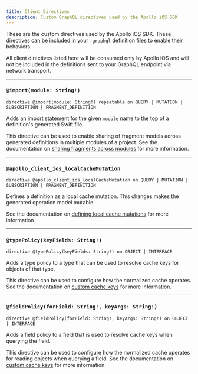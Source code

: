 ```yaml
---
title: Client Directives
description: Custom GraphQL directives used by the Apollo iOS SDK
---
```


These are the custom directives used by the Apollo iOS SDK. These directives can be included in your `.graphql` definition files to enable their behaviors.

All client directives listed here will be consumed only by Apollo iOS and will not be included in the definitions sent to your GraphQL endpoint via network transport.

---

### `@import(module: String!)`

`directive @import(module: String!) repeatable on QUERY | MUTATION | SUBSCRIPTION | FRAGMENT_DEFINITION`

Adds an import statement for the given `module` name to the top of a definition's generated Swift file.

This directive can be used to enable sharing of fragment models across generated definitions in multiple modules of a project. See the documentation on [sharing fragments across modules](./project-configuration/operation-models#sharing-fragments-across-modules) for more information.

---

### `@apollo_client_ios_localCacheMutation`

`directive @apollo_client_ios_localCacheMutation on QUERY | MUTATION | SUBSCRIPTION | FRAGMENT_DEFINITION`

Defines a definition as a local cache mutation. This changes makes the generated operation model mutable.

See the documentation on [defining local cache mutations](./caching/cache-transactions#defining-local-cache-mutations) for more information.

---

### `@typePolicy(keyFields: String!)`

`directive @typePolicy(keyFields: String!) on OBJECT | INTERFACE`

Adds a type policy to a type that can be used to resolve cache keys for objects of that type.

This directive can be used to configure how the normalized cache operates. See the documentation on [custom cache keys](./caching/cache-key-resolution) for more information.

---

### `@fieldPolicy(forField: String!, keyArgs: String!)`

`directive @fieldPolicy(forField: String!, keyArgs: String!) on OBJECT | INTERFACE`

Adds a field policy to a field that is used to resolve cache keys when querying the field.

This directive can be used to configure how the normalized cache operates for reading objects when querying a field. See the documentation on [custom cache keys](./caching/cache-key-resolution) for more information.
